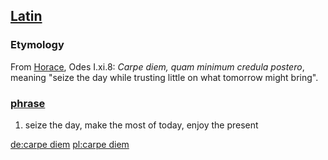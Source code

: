== [[Latin]] ==

=== Etymology ===
From [[Horace]], Odes I.xi.8: ''Carpe diem, quam minimum credula postero'', meaning "seize the day while trusting little on what tomorrow might bring".

=== [[phrase]] ===
# seize the day, make the most of today, enjoy the present

[[de:carpe diem]]
[[pl:carpe diem]]